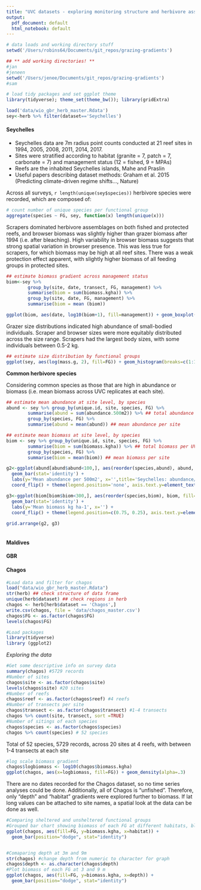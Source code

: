 ```yaml
---
title: "UVC datasets - exploring monitoring structure and herbivore assemblages"
output:
  pdf_document: default
  html_notebook: default
---
```


```r
# data loads and working directory stuff
setwd('/Users/robins64/Documents/git_repos/grazing-gradients')

## ** add working directories! **
#jan
#jeneen
setwd('/Users/jenee/Documents/git_repos/grazing-gradients')
#sam

# load tidy packages and set ggplot theme
library(tidyverse); theme_set(theme_bw()); library(gridExtra)

load('data/wio_gbr_herb_master.Rdata')
sey<-herb %>% filter(dataset=='Seychelles')

```


#### Seychelles

* Seychelles data are 7m radius point counts conducted at 21 reef sites in 1994, 2005, 2008, 2011, 2014, 2017. 
* Sites were stratified according to habitat (granite = 7, patch = 7, carbonate = 7) and management status (12 = fished, 9 = MPAs)
* Reefs are the inhabited Seychelles islands, Mahe and Praslin
* Useful papers describing dataset methods: Graham et al. 2015 (Predicting climate-driven regime shifts..., Nature)

Across all surveys, ```r length(unique(sey$species))``` herbivore species were recorded, which are composed of:

```r
# count number of unique species per functional group
aggregate(species ~ FG, sey, function(x) length(unique(x)))
```

Scrapers dominated herbivore assemblages on both fished and protected reefs, and browser biomass was slightly higher than grazer biomass after 1994 (i.e. after bleaching). High variability in browser biomass suggests that strong spatial variation in browser presence. This was less true for scrapers, for which biomass may be high at all reef sites. There was a weak protection effect apparent, with slightly higher biomass of all feeding groups in protected sites.

```r

## estimate biomass gradient across management status 
biom<-sey %>%
		group_by(site, date, transect, FG, management) %>% 
		summarise(biom = sum(biomass.kgha)) %>%
		group_by(site, date, FG, management) %>%
		summarise(biom = mean (biom))

ggplot(biom, aes(date, log10(biom+1), fill=management)) + geom_boxplot() + facet_wrap(~FG)

```

Grazer size distributions indicated high abundance of small-bodied individuals. Scraper and browser sizes were more equitably distributed across the size range. Scrapers had the largest body sizes, with some individuals between 0.5-2 kg. 

```r
## estimate size distribution by functional groups
ggplot(sey, aes(log(mass.g, 2), fill=FG)) + geom_histogram(breaks=c(1:10)) + facet_wrap(management~FG) + theme(legend.position='none') + scale_x_continuous(breaks=c(1:10), labels=c(2^c(1:10))) + labs (x='Mass (g)')
```

**Common herbivore species**

Considering common species as those that are high in abundance or biomass (i.e. mean biomass across UVC replicates at each site).

```r

## estimate mean abundance at site level, by species
abund <- sey %>% group_by(unique.id, site, species, FG) %>% 
        summarise(abund = sum(abundance.500m2)) %>% ## total abundance per UVC
        group_by(species, FG) %>% 
        summarise(abund = mean(abund)) ## mean abundance per site

## estimate mean biomass at site level, by species
biom <- sey %>% group_by(unique.id, site, species, FG) %>% 
        summarise(biom = sum(biomass.kgha)) %>% ## total biomass per UVC
        group_by(species, FG) %>% 
        summarise(biom = mean(biom)) ## mean biomass per site

g2<-ggplot(abund[abund$abund<100,], aes(reorder(species,abund), abund, fill=FG)) + 
  geom_bar(stat='identity') + 
  labs(y='Mean abundance per 500m2', x='',title='Seychelles: abundance/biomass distributions') +
  coord_flip() + theme(legend.position='none', axis.text.y=element_text(size=6))

g3<-ggplot(biom[biom$biom<300,], aes(reorder(species,biom), biom, fill=FG)) + 
  geom_bar(stat='identity') + 
  labs(y='Mean biomass kg ha-1', x='') +
  coord_flip() + theme(legend.position=c(0.75, 0.25), axis.text.y=element_text(size=6))
  
grid.arrange(g2, g3)



```


#### Maldives



#### GBR



#### Chagos

```r
#Load data and filter for chagos
load("data/wio_gbr_herb_master.Rdata")
str(herb) ## check structure of data frame
unique(herb$dataset) ## check regions in herb
chagos <- herb[herb$dataset == 'Chagos',]
write.csv(chagos, file = 'data/chagos_master.csv')
chagos$FG <- as.factor(chagos$FG)
levels(chagos$FG)
```

```r

#Load packages
library(tidyverse)
library (ggplot2)
```

*Exploring the data*

```r
#Get some descriptive info on survey data
summary(chagos) #5729 records
#Number of sites
chagos$site <- as.factor(chagos$site)
levels(chagos$site) #20 sites
#Number of reefs
chagos$reef <- as.factor(chagos$reef) #4 reefs
#Number of transects per site
chagos$transect <- as.factor(chagos$transect) #1-4 transects
chagos %>% count(site, transect, sort =TRUE)
#Number of sitings of each species
chagos$species <- as.factor(chagos$species)
chagos %>% count(species) # 52 species
```
Total of 52 species, 5729 records, across 20 sites at 4 reefs, with between 1-4 transects at each site



```r
#log scale biomass gradient
chagos$logbiomass <- log10(chagos$biomass.kgha)
ggplot(chagos, aes(x=logbiomass, fill=FG)) + geom_density(alpha=.3)
```

There are no dates recorded for the Chagos dataset, so no time series analyses could be done. Additionally, all of Chagos is "unfished". Therefore, only "depth" and "habitat" gradients were explored further to biomass. If lat long values can be attached to site names, a spatial look at the data can be done as well. 

```r
#Comparing sheltered and unsheltered functional groups
#Grouped bar chart showing biomass of each FG at different habitats, blank is unrecorded habitat type
ggplot(chagos, aes(fill=FG, y=biomass.kgha, x=habitat)) +
  geom_bar(position="dodge", stat="identity")


#Comaparing depth at 3m and 9m
str(chagos) #change depth from numeric to character for graph
chagos$depth <- as.character(chagos$depth)
#Plot biomass of each FG at 3 and 9 m 
ggplot(chagos, aes(fill=FG, y=biomass.kgha, x=depth)) +
  geom_bar(position="dodge", stat="identity")
```


